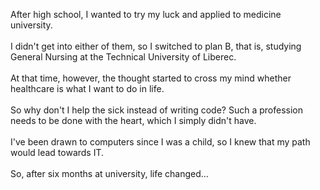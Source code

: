 After high school, I wanted to try my luck and
applied to medicine university.
\
\
I didn't get into either of them, so I switched to plan B,
that is, studying General Nursing at the Technical University of Liberec.
\
\
At that time, however, the thought started to cross my mind
whether healthcare is what I want to do in life.
\
\
So why don't I help the sick instead of writing code?
Such a profession needs to be done with the heart, which I simply didn't have.
\
\
I've been drawn to computers since I was a child, so I knew
that my path would lead towards IT.
\
\
So, after six months at university, life changed...

